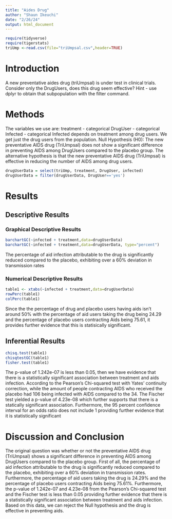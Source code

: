 ```yaml
---
title: "Aides Drug"
author: "Shaun Ikeuchi"
date: "2/26/24"
output: html_document
---
```


```r
require(tidyverse)
require(tigerstats)
triUmp <-read.csv(file="triUmpsal.csv",header=TRUE)
```

# Introduction

<!--In this section you explain what you are trying to show.  Where did the data come from?  What is the research or other question you are trying to answer?.  If you skimp in this section expect to be marked down in your grade. Paint a picture of the project a couple of paragraphs is expected!-->

A new  preventative aides drug (triUmpsal) is under test in clinical trials. Consider only the DrugUsers, does this drug seem effective?  Hint - use dplyr to obtain that subpopulation with the filter command.

# Methods

<!--Decide on your methods:  use "variable analysis" or other appropriate descriptors.  Make sure to choose at least one graphical method and at least one numerical method. Discuss what data manipulations may be needed for example subsetting or other binning procedures and what sort of graphical displays and inferential tools will be used!-->
The variables we use are:
treatment - categorical
DrugUser - categorical
Infected - categorical
Infected depends on treatment among drug users.
We get just the drug users from the population. 
Null Hypothesis (H0): The new preventative AIDS drug (TriUmpsal) does not show a significant difference in preventing AIDS among DrugUsers compared to the placebo group.
The alternative hypothesis is that the new preventative AIDS drug (TriUmpsal) is effective in reducing the number of AIDS among drug users.
```r
drugUserData = select(triUmp, treatment, DrugUser, infected)
drugUserData = filter(drugUserData, DrugUser=='yes')
```
# Results

<!--Divide this section into two sub-sections:  One for your descriptive  results and one for your inferential results.!-->

## Descriptive Results

### Graphical Descriptive Results
```r
barchartGC(~infected + treatment,data=drugUserData)
barchartGC(~infected + treatment,data=drugUserData, type="percent")

```
 
The percentage of aid infection attributable to the drug is significantly reduced compared to the placebo, exhibiting over a 60% deviation in transmission rates
<!--Graphical results here.  Make sure to show your code.  Provide appropriate labels for axes, giving units if possible, and provide a good title for the graph, too.  Use the graphical results to describe the patterns if any that exist in the data as focused toward the research question. Bottom line is to explain the features of the graph that are relevant to conforming or departing to what is expected by your null hypothesis !-->

### Numerical Descriptive Results
```r
table1 <- xtabs(~infected + treatment,data=drugUserData)
rowPerc(table1)
colPerc(table1)
```
Since the the percentage of drug and placebo users having aids isn't around 50% with the percentage of aid users taking the drug being 24.29 and the percentage of placebo users contracting Aids being 75.61, it provides further evidence that this is statisically significant. 
<!--Numerical results go here. Use the numerical results to describe the patterns if any that exist in the data as focused toward the research question!-->

## Inferential Results
```r
chisq.test(table1)
chisqtestGC(table1)
fisher.test(table1)
```
The p-value of 1.242e-07 is less than 0.05, then we have evidence that there is a statistically significant association between treatment and aids infection. According to the Pearson's Chi-squared test with Yates' continuity correction, while the amount of people contracting AIDS who received the placebo had 106 being infected with AIDS compared to the 34. The Fischer test yielded a p-value of 4.23e-08 which further supports that there is a statically significant association. Furthermore, the 95 percent confidence 
interval for an odds ratio does not include 1 providing further evidence that it is statistically significant

# Discussion and Conclusion
The original question was whether or not the preventative AIDS drug (TriUmpsal)  shows a significant difference in preventing AIDS among DrugUsers compared to the placebo group. First of all, the percentage of aid infection attributable to the drug is significantly reduced compared to the placebo, exhibiting over a 60% deviation in transmission rates. Furthermore, the percentage of aid users taking the drug is 24.29% and the percentage of placebo users contracting Aids being 75.61%. Furthermore, the p-value of 1.242e-07 and 4.23e-08 from the Pearson's Chi-squared test and the Fischer test is less than 0.05 providing further evidence that there is a statistically significant association between treatment and aids infection. Based on this data, we can reject the Null hypothesis and the drug is effective in preventing aids. 
<!--Discussion and conclusion here.  If you found a relationship be sure to consider whether the relationship occurs because one of the variavbles causes the other, or whether they perhasps are related for some other reason.  Watch the chapter 6 videos from the GeorgeTown videos collection.!-->
